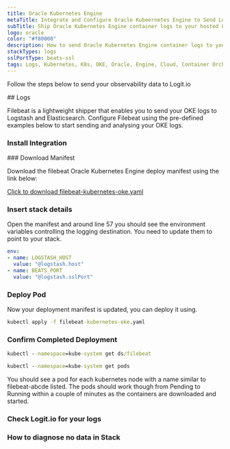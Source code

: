 ```yaml
---
title: Oracle Kubernetes Engine
metaTitle: Integrate and Configure Oracle Kubeernetes Engine to Send Logs
subTitle: Ship Oracle Kubernetes Engine container logs to your hosted Logstash instance at Logit.io
logo: oracle
color: "#f80000"
description: How to send Oracle Kubernetes Engine container logs to your Hosted ELK Logstash instance. Configure Filebeat to send data to Logstash. 
stackTypes: logs
sslPortType: beats-ssl
tags: Logs, Kubernetes, K8s, OKE, Oracle, Engine, Cloud, Container Orchestration, Cloud Computing, Containerization, Oracle Kubernetes Engine
---
```


Follow the steps below to send your observability data to Logit.io

<Steps>
  ## Logs

  Filebeat is a lightweight shipper that enables you to send your OKE logs to Logstash and Elasticsearch. Configure Filebeat using the pre-defined 
  examples below to start sending and analysing your OKE logs.
  
  ### Install Integration
  <InstallIntegration/>
  ### Download Manifest

  Download the filebeat Oracle Kubernetes Engine deploy manifest using the link below:

  [Click to download filebeat-kubernetes-oke.yaml](https://cdn.logit.io/filebeat-kubernetes-oke.yaml)

  ### Insert stack details

  Open the manifest and around line 57 you should see the environment variables controlling the logging destination. You need to update them to point 
  to your stack.

  ```yml copy
  env:
  - name: LOGSTASH_HOST
    value: "@logstash.host"
  - name: BEATS_PORT
    value: "@logstash.sslPort"
  ```

  ### Deploy Pod

  Now your deployment manifest is updated, you can deploy it using.

  ```cmd copy
  kubectl apply -f filebeat-kubernetes-oke.yaml
  ```

  ### Confirm Completed Deployment

  ```cmd copy
  kubectl --namespace=kube-system get ds/filebeat

  kubectl --namespace=kube-system get pods
  ```

  You should see a pod for each kubernetes node with a name similar to filebeat-abcde listed.
  The pods should work though from Pending to Running within a couple of minutes as the containers are downloaded and started.

  ### Check Logit.io for your logs

  <LaunchStack utmMedium="logs" utmCampaign="oraclekubernetesengine" source="oracle_kubernetes_engine" />

  ### How to diagnose no data in Stack

  <DiagnoseNoData />

</Steps>